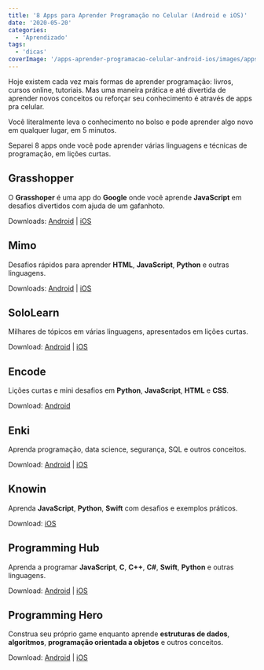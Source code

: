 ```yaml
---
title: '8 Apps para Aprender Programação no Celular (Android e iOS)'
date: '2020-05-20'
categories:
  - 'Aprendizado'
tags:
  - 'dicas'
coverImage: '/apps-aprender-programacao-celular-android-ios/images/apps-aprender-programacao.jpg'
---
```


Hoje existem cada vez mais formas de aprender programação: livros, cursos online, tutoriais. Mas uma maneira prática e até divertida de aprender novos conceitos ou reforçar seu conhecimento é através de apps pra celular.

Você literalmente leva o conhecimento no bolso e pode aprender algo novo em qualquer lugar, em 5 minutos.

Separei 8 apps onde você pode aprender várias linguagens e técnicas de programação, em lições curtas.

<PostImage
  src="/apps-aprender-programacao-celular-android-ios/images/apps-aprender-programacao.jpg"
  width="940"
  height="788"
  alt=""
/>

## Grasshopper

<PostImage
  src="/apps-aprender-programacao-celular-android-ios/images/grasshopper.jpg"
  width="281"
  height="500"
  alt="Grasshopper"
/>

O **Grasshoper** é uma app do **Google** onde você aprende **JavaScript** em desafios divertidos com ajuda de um gafanhoto.

Downloads: [Android](https://play.google.com/store/apps/details?id=com.area120.grasshopper) | [iOS](https://apps.apple.com/us/app/grasshopper-learn-to-code/id1354133284)

## Mimo

<PostImage
  src="/apps-aprender-programacao-celular-android-ios/images/mimo.jpg"
  width="341"
  height="200"
  alt="Mimo"
/>

Desafios rápidos para aprender **HTML**, **JavaScript**, **Python** e outras linguagens.

Downloads: [Android](https://play.google.com/store/apps/details?id=com.getmimo) | [iOS](https://apps.apple.com/br/app/mimo-aprende-a-codificar/id1133960732#?platform=iphone)

## SoloLearn

<PostImage
  src="/apps-aprender-programacao-celular-android-ios/images/sololearn.jpg"
  width="281"
  height="500"
  alt="SoloLearn"
/>

Milhares de tópicos em várias linguagens, apresentados em lições curtas.

Download: [Android](https://play.google.com/store/apps/details?id=com.sololearn) | [iOS](https://apps.apple.com/br/app/sololearn-learn-to-code/id1210079064)

## Encode

<PostImage
  src="/apps-aprender-programacao-celular-android-ios/images/encode.jpg"
  width="286"
  height="500"
  alt="Encode"
/>

Lições curtas e mini desafios em **Python**, **JavaScript**, **HTML** e **CSS**.

Download: [Android](https://play.google.com/store/apps/details?id=com.upskew.encode)

## Enki

<PostImage
  src="/apps-aprender-programacao-celular-android-ios/images/enki.jpg"
  width="281"
  height="500"
  alt="Enki"
/>

Aprenda programação, data science, segurança, SQL e outros conceitos.

Download: [Android](https://play.google.com/store/apps/details?id=com.enki.insights) | [iOS](https://apps.apple.com/br/app/enki-coding-learn-to-code/id993753145)

## Knowin

<PostImage
  src="/apps-aprender-programacao-celular-android-ios/images/knowin.jpg"
  width="230"
  height="498"
  alt="Knowin"
/>

Aprenda **JavaScript**, **Python**, **Swift** com desafios e exemplos práticos.

Download: [iOS](https://apps.apple.com/br/app/knowin-learn-coding/id1198851756)

## Programming Hub

<PostImage
  src="/apps-aprender-programacao-celular-android-ios/images/programming-hub.jpg"
  width="281"
  height="500"
  alt="Programming Hub"
/>

Aprenda a programar **JavaScript**, **C**, **C++**, **C#**, **Swift**, **Python** e outras linguagens.

Download: [Android](https://play.google.com/store/apps/details?id=com.freeit.java) | [iOS](https://apps.apple.com/br/app/programming-hub-learn-to-code/id1049691226)

## Programming Hero

<PostImage
  src="/apps-aprender-programacao-celular-android-ios/images/programming-hero.jpg"
  width="281"
  height="500"
  alt="Programming Hero"
/>

Construa seu próprio game enquanto aprende **estruturas de dados**, **algoritmos**, **programação orientada a objetos** e outros conceitos.

Download: [Android](https://play.google.com/store/apps/details?id=com.learnprogramming.codecamp) | [iOS](https://apps.apple.com/br/app/programming-hero-coding-fun/id1478201849)
